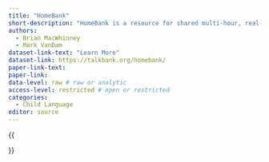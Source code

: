 ```yaml
---
title: "HomeBank"
short-description: "HomeBank is a resource for shared multi-hour, real-world recordings of children’s everyday experiences (for example, daylong home recordings using the LENA system), plus tools for analyzing those recordings. It is a component of the TalkBank system."
authors:
  - Brian MacWhinney
  - Mark VanDam
dataset-link-text: "Learn More"
dataset-link: https://talkbank.org/homebank/
paper-link-text:
paper-link:
data-level: raw # raw or analytic
access-level: restricted # open or restricted
categories:
  - Child Language
editor: source
---
```


{{<meta short-description>}}
